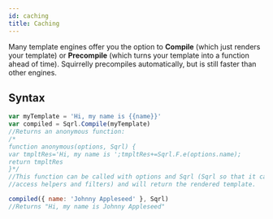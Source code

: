 ```yaml
---
id: caching
title: Caching
---
```



<Hint type="note">
    
Many template engines offer you the option to <b>Compile</b> (which just renders your template) or <b>Precompile</b> (which turns your template into a function ahead of time). Squirrelly precompiles automatically, but is still faster than other engines.

</Hint>

## Syntax

```js
var myTemplate = 'Hi, my name is {{name}}'
var compiled = Sqrl.Compile(myTemplate)
//Returns an anonymous function:
/*
function anonymous(options, Sqrl) {
var tmpltRes='Hi, my name is ';tmpltRes+=Sqrl.F.e(options.name);
return tmpltRes
}*/
//This function can be called with options and Sqrl (Sqrl so that it can
//access helpers and filters) and will return the rendered template.

compiled({ name: 'Johnny Appleseed' }, Sqrl)
//Returns "Hi, my name is Johnny Appleseed"
```
